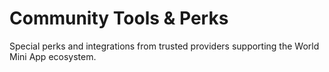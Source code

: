 
# Community Tools & Perks

Special perks and integrations from trusted providers supporting the World Mini App ecosystem.

<div className="mt-10 grid gap-x-8 sm:grid-cols-2 lg:grid-cols-2">
	<Card
		alt="Alchemy"
		title={'Alchemy'}
		content="4 months free for Enterprise, 3 months free for PAYG, $500–$2000 in bonus incentives, plus co-marketing and onsite opportunities"
		link="https://www.alchemy.com/blog/world-mini-app-builder-program"
		imagePath="/images/docs/mini-apps/more/alchemy.png"
		className="h-40 w-full object-cover"
	/>
	<Card
		alt="Cloudflare"
		title={'Cloudflare'}
		content="Apply for Cloudflare for Startups program. Use 'World Mini App' as your partner when applying."
		link="https://www.cloudflare.com/forstartups/"
		imagePath="/images/docs/mini-apps/more/cloudflare.png"
		className="h-40 w-full object-cover"
	/>
	<Card
		alt="Lazo"
		title={'Lazo'}
		content="15% discount on any Lazo product, plus 6 months free of Lazo One (Data Room + AI for fundraising)."
		link="https://www.lazo.us/"
		imagePath="/images/docs/mini-apps/more/lazo.png"
		className="h-40 w-full object-cover"
	/>
	<Card
		alt="ThirdWeb"
		title={'ThirdWeb'}
		content="30 day free trial for all builders on World Chain. Use code: TW-WORLDCHAIN"
		link="https://www.thirdweb.com/"
		imagePath="/images/docs/mini-apps/more/Thirdweb-Logo.png"
		className="h-40 w-full object-cover"
	/>
</div>
